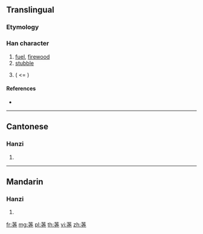 {{character info/new}}
{{also|蕘}}
==Translingual==

===Etymology===
{{Han simp|蕘|f=垚|t=戈 without 丶}}

===Han character===
{{Han char|rn=140|rad=艸|as=06|sn=12|four=|canj=TJPU,XTJPU}}

# [[fuel]], [[firewood]]
# [[stubble]]
# {{taxlink|Wikstroemia trichotoma var. trichotoma|variety|noshow=1}} ( <= {{taxlink|Wikstroemia japonica|species|noshow=1}})

====References====
* {{Han ref|kx=1031.381|hdz=53202.090|uh=835B|ud=33627}}

----

==Cantonese==

===Hanzi===
{{yue-hanzi|jyut=|y=yiu4|tra=蕘}}

# {{defn|lang=yue|sort=艸06}}

----

==Mandarin==

===Hanzi===
{{cmn-hanzi|tra=蕘|pin=[[ráo]] ([[rao2]])|wg=jao<sup>2</sup>}}

# {{defn|lang=cmn|sort=艸06}}

[[fr:荛]]
[[mg:荛]]
[[pl:荛]]
[[th:荛]]
[[vi:荛]]
[[zh:荛]]
